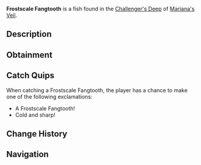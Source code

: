 {{FishInfobox
|image          = Frostscale Fangtooth.png
|rarity         = Common
|sea            = First Sea
|location       = [[Challenger's Deep]]
|sublocation    = 
|sources        = Fishing Rod
|radar_location = 
|xp             = 50
|weather        = 
|time           = Day
|season         = Winter
|bait           = Bagel
|base_weight    = 7
|base_value     = 30
|weight_range   = 4
|base_chance    = 60
|base_resil     = 90
}}
'''Frostscale Fangtooth''' is a {{Rarity|Common}} fish found in the [[Challenger's Deep]] of [[Mariana's Veil]].

== Description ==
{{Description|A small, sharp-toothed fish with icy blue scales that shimmer in the dark.|Bestiary Entry}}

== Obtainment ==
{{Description|Found in the coldest parts of the deep, especially under direct light.|Bestiary Hint}}
{{Fish Availability|
Mariana's Veil/Challenger's Deep
|top_rods      = 
Free Spirit Rod\354091.31\54994.48;
Leviathan's Fang Rod\347014.67\60526.36;
Azure Of Lagoon\344002.7\61867.75;
No-Life Rod\340314.12\63263.97;
Trident Rod\338829.42\44047.08;
Resourceful Rod\298864.54\56052.39;
Training Rod\259398.5\89986.03;
Wildflower Rod\319780.94\68691.63;
Nocturnal Rod\194399.62\168165.3;
Fast Rod\299273.15\79589.16;
Fungal Rod\301896.64\76922.86;
Rapid Rod\329924.28\74871.17;
Plastic Rod\218755.67\64315.92;
Seraphic Rod\311902.95\63014.92;
Blazebringer Rod\308630.99\57339.39;
Verdant Shear Rod\307142.35\53924.58;
Challenger's Rod\305280.7\57678.34;
Zeus Rod\302864.95\53783.31;
Ethereal Prism Rod\298189.73\0;
Depthseeker Rod\296989.16\49195.58;
Volcanic Rod\295834.9\40849.67;
Astralhook Rod\295781.52\0;
Rod Of The Forgotten Fang\295321.42\57541.48;
Rod Of The Depths\295113.36\52421.65;
Avalanche Rod\293622.77\44230.77;
Rod Of The Exalted One\287890.7\49145.3;
Steady Rod\157916.3\32667.37
|recommended   = No-Life Rod
}}

== Catch Quips ==
When catching a Frostscale Fangtooth, the player has a chance to make one of the following exclamations:
* A Frostscale Fangtooth!
* Cold and sharp!

== Change History ==
{{Change History|{{subst:Current Version}}}}

== Navigation ==
{{Fish Navbox|Challenger's Deep}}